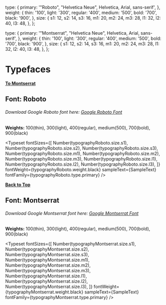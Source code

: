 
<Meta title="Brand Identity/Typography/Typefaces" />

<style>
  {`

  .nav {
    position: fixed;
    top: 0;
    left: 0;
    display: flex;
    justify-content: space-evenly;
    gap: 15px;
    width: 100%;
    margin: 20px 0 40px 0;
    padding: 10px 15px;
    color: purple
   }

   .nav-items {
      color: white;
      background-color: purple;
      padding: 10px;
      border-radius: 5px;
   }

   .nav-items:hover {
      color: purple;
      background-color: white;
      border: 1px solid purple;
  
   }

   #Roboto, #Montserrat {
    margin: 25px 0;
    padding-top: 20px;
   }
   
  `}
</style>


  type: {
    primary: '"Roboto", "Helvetica Neue", Helvetica, Arial, sans-serif',
  },
  weight: {
    thin: '100',
    light: '300',
    regular: '400',
    medium: '500',
    bold: '700',
    black: '900',
  },
  size: {
    s1: 12,
    s2: 14,
    s3: 16,
    m1: 20,
    m2: 24,
    m3: 28,
    l1: 32,
    l2: 40,
    l3: 48,
  },
};

  type: {
    primary: '"Montserrat", "Helvetica Neue", Helvetica, Arial, sans-serif',
  },
  weight: {
    thin: '100',
    light: '300',
    regular: '400',
    medium: '500',
    bold: '700',
    black: '900',
  },
  size: {
    s1: 12,
    s2: 14,
    s3: 16,
    m1: 20,
    m2: 24,
    m3: 28,
    l1: 32,
    l2: 40,
    l3: 48,
  },
};



# Typefaces

<div id="Roboto">

**[To Montserrat](#Montserrat)**

  ## **Font:** Roboto

###### Download Google Roboto font here: [Google Roboto Font](https://fonts.google.com/specimen/Roboto)

**Weights:** 100(thin), 300(light), 400(regular), medium(500), 700(bold), 900(black)

<Typeset
  fontSizes={[
    Number(typographyRoboto.size.s1),
    Number(typographyRoboto.size.s2),
    Number(typographyRoboto.size.s3),
    Number(typographyRoboto.size.m1),
    Number(typographyRoboto.size.m2),
    Number(typographyRoboto.size.m3),
    Number(typographyRoboto.size.l1),
    Number(typographyRoboto.size.l2),
    Number(typographyRoboto.size.l3),
  ]}
  fontWeight={typographyRoboto.weight.black}
  sampleText={SampleText}
  fontFamily={typographyRoboto.type.primary}
/>

</div>




<div id="Montserrat">

**[Back to Top](#typefaces)**


 ## **Font:** Montserrat

###### Download Google Montserrat font here: [Google Montserrat Font](https://fonts.google.com/specimen/Montserrat)

**Weights:** 100(thin), 300(light), 400(regular), medium(500), 700(bold), 900(black)

<Typeset
  fontSizes={[
    Number(typographyMontserrat.size.s1),
    Number(typographyMontserrat.size.s2),
    Number(typographyMontserrat.size.s3),
    Number(typographyMontserrat.size.m1),
    Number(typographyMontserrat.size.m2),
    Number(typographyMontserrat.size.m3),
    Number(typographyMontserrat.size.l1),
    Number(typographyMontserrat.size.l2),
    Number(typographyMontserrat.size.l3),
  ]}
  fontWeight={typographyMontserrat.weight.black}
  sampleText={SampleText}
  fontFamily={typographyMontserrat.type.primary}
/>

</div>